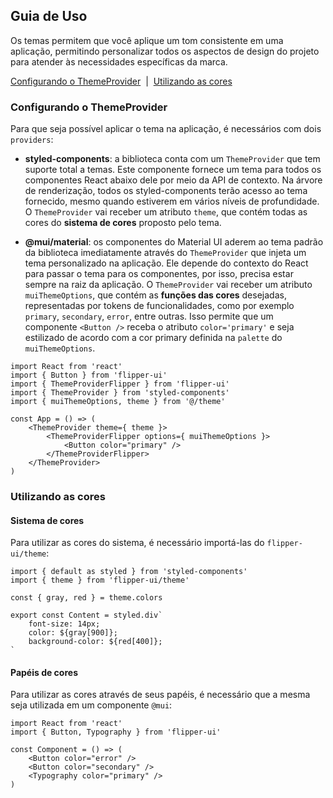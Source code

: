 
<Meta title="Estilos/Cores/Web/Guia de Uso" />

## Guia de Uso

Os temas permitem que você aplique um tom consistente em uma aplicação, permitindo personalizar todos
os aspectos de design do projeto para atender às necessidades específicas da marca.

[Configurando o ThemeProvider](#configurando-o-themeprovider)
&nbsp;|&nbsp;
[Utilizando as cores](#utilizando-as-cores)

### Configurando o ThemeProvider

Para que seja possível aplicar o tema na aplicação, é necessários com dois `providers`:

- **styled-components**: a biblioteca conta com um `ThemeProvider` que tem suporte total a temas.
Este componente fornece um tema para todos os componentes React abaixo dele por meio da API de contexto.
Na árvore de renderização, todos os styled-components terão acesso ao tema fornecido, mesmo quando estiverem em vários níveis de profundidade.
O `ThemeProvider` vai receber um atributo `theme`, que contém todas as cores do **sistema de cores** proposto pelo tema.

- **@mui/material**: os componentes do Material UI aderem ao tema padrão da biblioteca imediatamente
através do `ThemeProvider` que injeta um tema personalizado na aplicação. Ele depende do contexto do React para
passar o tema para os componentes, por isso, precisa estar sempre na raiz da aplicação. O `ThemeProvider` vai receber um
atributo `muiThemeOptions`, que contém as **funções das cores** desejadas, representadas por tokens de funcionalidades, como
por exemplo `primary`, `secondary`, `error`, entre outras. Isso permite que um componente `<Button />` receba o atributo `color='primary'`
e seja estilizado de acordo com a cor primary definida na `palette` do `muiThemeOptions`.

```tsx
import React from 'react'
import { Button } from 'flipper-ui'
import { ThemeProviderFlipper } from 'flipper-ui'
import { ThemeProvider } from 'styled-components'
import { muiThemeOptions, theme } from '@/theme'

const App = () => (
    <ThemeProvider theme={ theme }>
        <ThemeProviderFlipper options={ muiThemeOptions }>
            <Button color="primary" />
        </ThemeProviderFlipper>
    </ThemeProvider>
)
```

### Utilizando as cores

#### Sistema de cores

Para utilizar as cores do sistema, é necessário importá-las do `flipper-ui/theme`:

```tsx
import { default as styled } from 'styled-components'
import { theme } from 'flipper-ui/theme'

const { gray, red } = theme.colors

export const Content = styled.div`
    font-size: 14px;
    color: ${gray[900]};
    background-color: ${red[400]};
`
```

#### Papéis de cores

Para utilizar as cores através de seus papéis, é necessário que a mesma seja utilizada em um componente `@mui`:

```tsx
import React from 'react'
import { Button, Typography } from 'flipper-ui'

const Component = () => (
    <Button color="error" />
    <Button color="secondary" />
    <Typography color="primary" />
)
```
